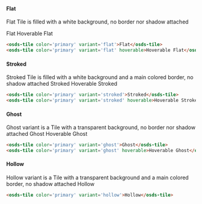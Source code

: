 
#### Flat
Flat Tile is filled with a white background, no border nor shadow attached

<Canvas withSource="none" className="contrasted">
  <osds-tile color='primary' variant='flat'>Flat</osds-tile>
  <osds-tile color='primary' variant='flat' hoverable>Hoverable Flat</osds-tile>
</Canvas >

```html
<osds-tile color='primary' variant='flat'>Flat</osds-tile>
<osds-tile color='primary' variant='flat' hoverable>Hoverable Flat</osds-tile>
```

#### Stroked
Stroked Tile is filled with a white background and a main colored border, no shadow attached
<Canvas withSource="none" className="contrasted">
  <osds-tile color='primary' variant='stroked'>Stroked</osds-tile>
  <osds-tile color='primary' variant='stroked' hoverable>Hoverable Stroked</osds-tile>
</Canvas >

```html
<osds-tile color='primary' variant='stroked'>Stroked</osds-tile>
<osds-tile color='primary' variant='stroked' hoverable>Hoverable Stroked</osds-tile>
```

#### Ghost
Ghost variant is a Tile with a transparent background, no border nor shadow attached
<Canvas withSource="none" className="contrasted">
  <osds-tile color='primary' variant='ghost'>Ghost</osds-tile>
  <osds-tile color='primary' variant='ghost' hoverable>Hoverable Ghost</osds-tile>
</Canvas >

```html
<osds-tile color='primary' variant='ghost'>Ghost</osds-tile>
<osds-tile color='primary' variant='ghost' hoverable>Hoverable Ghost</osds-tile>
```

#### Hollow
Hollow variant is a Tile with a transparent background and a main colored border, no shadow attached
<Canvas withSource="none" className="contrasted">
  <osds-tile color='primary' variant='hollow'>Hollow</osds-tile>
</Canvas >

```html
<osds-tile color='primary' variant='hollow'>Hollow</osds-tile>
```

